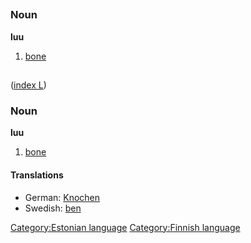 =={{et}}==
[[Category:Estonian language]]
===Noun===
'''luu'''
# [[bone]]

=={{fi}}==
[[Category:Finnish language]]
([[Wiktionary:Finnish_index_l|index L]])
===Noun===
'''luu'''
# [[bone]]

====Translations====

*German: [[Knochen]]
*Swedish: [[ben]]